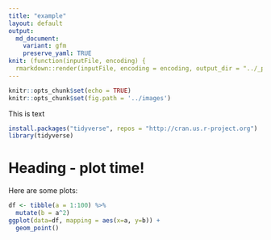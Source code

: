 ```yaml
---
title: "example"
layout: default
output:
  md_document:
    variant: gfm
    preserve_yaml: TRUE
knit: (function(inputFile, encoding) {
  rmarkdown::render(inputFile, encoding = encoding, output_dir = "../_posts") })
---
```


```r
knitr::opts_chunk$set(echo = TRUE)
knitr::opts_chunk$set(fig.path = '../images')
```

This is text
```r
install.packages("tidyverse", repos = "http://cran.us.r-project.org")
library(tidyverse)
```

# Heading - plot time!
Here are some plots:

```r
df <- tibble(a = 1:100) %>%
  mutate(b = a^2)
ggplot(data=df, mapping = aes(x=a, y=b)) +
  geom_point()
```
